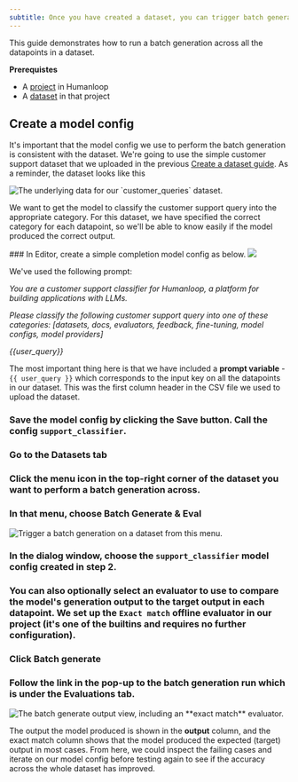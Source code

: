 ```yaml
--- 
subtitle: Once you have created a dataset, you can trigger batch generations across it with any model config in your project.
---
```


This guide demonstrates how to run a batch generation across all the datapoints in a dataset.

**Prerequistes**

- A [project](../create-project/overview) in Humanloop
- A [dataset](./create-dataset) in that project

## Create a model config

It's important that the model config we use to perform the batch generation is consistent with the dataset. We're going to use the simple customer support dataset that we uploaded in the previous [Create a dataset guide](./create-dataset). As a reminder, the dataset looks like this

<img src="../../../assets/images/bc8679a-image.png" alt="The underlying data for our `customer_queries` dataset." />

We want to get the model to classify the customer support query into the appropriate category. For this dataset, we have specified the correct category for each datapoint, so we'll be able to know easily if the model produced the correct output.

<Steps>
### In Editor, create a simple completion model config as below.

<img src="../../../assets/images/a6b9fa2-image.png" />

We've used the following prompt:

*You are a customer support classifier for Humanloop, a platform for building applications with LLMs.*

*Please classify the following customer support query into one of these categories:
[datasets, docs, evaluators, feedback, fine-tuning, model configs, model providers]*

*{{user_query}}*

The most important thing here is that we have included a **prompt variable** - `{{ user_query }}` which corresponds to the input key on all the datapoints in our dataset. This was the first column header in the CSV file we used to upload the dataset.

### Save the model config by clicking the **Save** button. Call the config `support_classifier`.
### Go to the **Datasets** tab
### Click the menu icon in the top-right corner of the dataset you want to perform a batch generation across.
### In that menu, choose **Batch Generate & Eval**

<img src="../../../assets/images/edbfea1-image.png" alt="Trigger a batch generation on a dataset from this menu." />


### In the dialog window, choose the `support_classifier` model config created in step 2.
### You can also optionally select an evaluator to use to compare the model's generation output to the target output in each datapoint. We set up the `Exact match` offline evaluator in our project (it's one of the builtins and requires no further configuration).
### Click **Batch generate**
### Follow the link in the pop-up to the batch generation run which is under the **Evaluations** tab.

<img src="../../../assets/images/8e9bc5c-image.png" alt="The batch generate output view, including an **exact match** evaluator." />
</Steps>

The output the model produced is shown in the **output** column, and the exact match column shows that the model produced the expected (target) output in most cases. From here, we could inspect the failing cases and iterate on our model config before testing again to see if the accuracy across the whole dataset has improved.